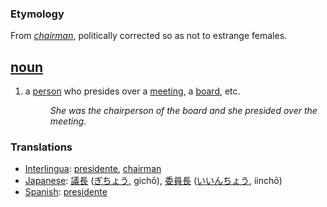 === Etymology ===
From ''[[chairman]]'', politically corrected so as not to estrange females.

== [[noun]] == 
#a [[person]] who presides over a [[meeting]], a [[board]], etc.
#:''She was the chairperson of the board and she presided over the meeting''.

=== Translations ===
*[[Interlingua]]: [[presidente]], [[chairman]]
*[[Japanese]]: [[議長]] ([[ぎちょう]], gichō), [[委員長]] ([[いいんちょう]], iinchō)
*[[Spanish]]: [[presidente]]